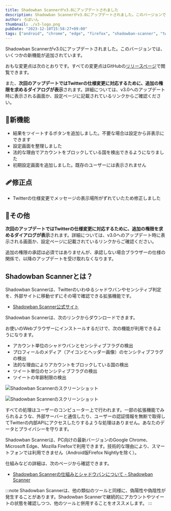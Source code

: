 ```yaml
---
title: Shadowban Scannerがv3.0にアップデートされました
description: Shadowban Scannerがv3.0にアップデートされました。このバージョンでは、いくつかの新機能が追加されています。
author: ろぼいん
thumbnail: ./v3-logo.png
pubDate: "2023-12-10T15:58:27+09:00"
tags: ["android", "chrome", "edge", "firefox", "shadowban-scanner", "twitter", "extension"]
---
```



Shadowban Scannerがv3.0にアップデートされました。このバージョンでは、いくつかの新機能が追加されています。

おもな変更点は次のとおりです。すべての変更点はGitHubの[リリースページ](https://github.com/Robot-Inventor/shadowban-scanner/releases/tag/v3.0.0)で閲覧できます。

また、**次回のアップデートではTwitterの仕様変更に対応するために、追加の権限を求めるダイアログが表示**されます。詳細については、v3.0へのアップデート時に表示される画面か、設定ページに記載されているリンクからご確認ください。

## 🎉新機能

- 結果をツイートするボタンを追加しました。不要な場合は設定から非表示にできます
- 設定画面を整理しました
- 法的な理由でアカウントをブロックしている国を検出できるようになりました
- 初期設定画面を追加しました。既存のユーザーには表示されません

## 🩹修正点

- Twitterの仕様変更でメッセージの表示場所がずれていたため修正しました

## 📝その他

**次回のアップデートではTwitterの仕様変更に対応するために、追加の権限を求めるダイアログが表示**されます。詳細については、v3.0へのアップデート時に表示される画面か、設定ページに記載されているリンクからご確認ください。

追加の権限の承認は必須ではありませんが、承認しない場合ブラウザーの仕様の関係で、以降のアップデートを受け取れなくなります。

## Shadowban Scannerとは？

Shadowban Scannerは、Twitterのいわゆるシャドウバンやセンシティブ判定を、外部サイトに移動せずにその場で確認できる拡張機能です。

<YouTube id="S2mRHz9SEig" />

- [Shadowban Scanner公式サイト](https://shadowban-scanner.roboin.io/)

Shadowban Scannerは、次のリンクからダウンロードできます。

<ExtensionBadges/>

お使いのWebブラウザーにインストールするだけで、次の機能が利用できるようになります。

- アカウント単位のシャドウバンとセンシティブフラグの検出
- プロフィールのメディア（アイコンとヘッダー画像）のセンシティブフラグの検出
- 法的な理由によりアカウントをブロックしている国の検出
- ツイート単位のセンシティブフラグの検出
- ツイートの年齢制限の検出

![Shadowban Scannerのスクリーンショット](../../../09/30/shadowban-scanner-v2-release/screenshot2_ja.png)

![Shadowban Scannerのスクリーンショット](../../../09/30/shadowban-scanner-v2-release/screenshot1_ja.png)

すべての処理はユーザーのコンピューター上で行われます。一部の拡張機能でみられるような、外部サーバーと通信したり、ユーザーの認証情報を無断で取得してTwitterの内部APIにアクセスしたりするような処理はありません。あなたのデータとプライバシーを守ります。

Shadowban Scannerは、PC向けの最新バージョンのGoogle Chrome、Microsoft Edge、Mozilla Firefoxで利用できます。技術的な理由により、スマートフォンでは利用できません（Android版Firefox Nightlyを除く）。

仕組みなどの詳細は、次のページから確認できます。

- [Shadowban Scannerの仕組みとシャドウバンについて - Shadowban Scanner](https://github.com/Robot-Inventor/shadowban-scanner/blob/main/doc/ja/about-shadowban.md)

:::note
Shadowban Scannerは、他の類似のツールと同様に、偽陽性や偽陰性が発生することがあります。Shadowban Scannerで継続的にアカウントやツイートの状態を確認しつつ、他のツールと併用することをオススメします。
:::
